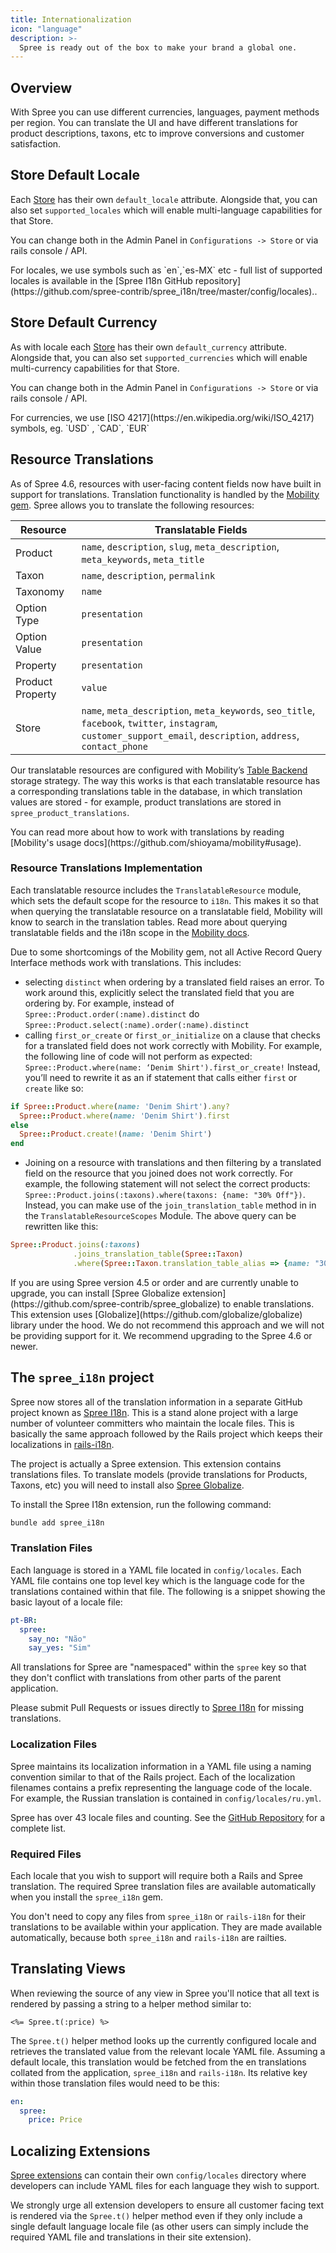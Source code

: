 ```yaml
---
title: Internationalization
icon: "language"
description: >-
  Spree is ready out of the box to make your brand a global one.
---
```


## Overview

With Spree you can use different currencies, languages, payment methods per region. You can translate the UI and have different translations for product descriptions, taxons, etc to improve conversions and customer satisfaction.

## Store Default Locale

Each [Store](stores) has their own `default_locale` attribute. Alongside that, you can also set `supported_locales` which will enable multi-language capabilities for that Store.

You can change both in the Admin Panel in `Configurations -> Store` or via rails console / API.

<Info>
For locales, we use symbols such as `en`,`es-MX` etc - full list of supported locales is available in the [Spree I18n GitHub repository](https://github.com/spree-contrib/spree_i18n/tree/master/config/locales)..
</Info>

## Store Default Currency

As with locale each [Store](stores) has their own `default_currency` attribute. Alongside that, you can also set  `supported_currencies` which will enable multi-currency capabilities for that Store.

You can change both in the Admin Panel in `Configurations -> Store` or via rails console / API.

<Info>
For currencies, we use [ISO 4217](https://en.wikipedia.org/wiki/ISO_4217) symbols, eg. `USD` , `CAD`, `EUR`
</Info>

## Resource Translations

As of Spree 4.6, resources with user-facing content fields now have built in support for translations. Translation functionality is handled by the [Mobility gem](https://github.com/shioyama/mobility). Spree allows you to translate the following resources:

| Resource         | Translatable Fields                                                                                                                                                                 |
| ---------------- | ----------------------------------------------------------------------------------------------------------------------------------------------------------------------------------- |
| Product          | `name`, `description`, `slug`, `meta_description`, `meta_keywords`, `meta_title`                                                                                                             |
| Taxon            | `name`, `description`, `permalink`                                                                                                                                                        |
| Taxonomy         | `name`                                                                                                                                                                                |
| Option Type      | `presentation`                                                                                                                                                                  |
| Option Value     | `presentation`                                                                                                                                                                  |
| Property         | `presentation`                                                                                                                                                   |
| Product Property | `value`                                                                                                                                                                 |
| Store            | `name`, `meta_description`, `meta_keywords`, `seo_title`, `facebook`, `twitter`, `instagram`, `customer_support_email`, `description`, `address`, `contact_phone` |

Our translatable resources are configured with Mobility’s [Table Backend](https://github.com/shioyama/mobility#table-backend-like-globalize) storage strategy. The way this works is that each translatable resource has a corresponding translations table in the database, in which translation values are stored - for example, product translations are stored in `spree_product_translations`.

<Info>
You can read more about how to work with translations by reading [Mobility's usage docs](https://github.com/shioyama/mobility#usage).
</Info>

### Resource Translations Implementation

Each translatable resource includes the `TranslatableResource` module, which sets the default scope for the resource to `i18n`. This makes it so that when querying the translatable resource on a translatable field, Mobility will know to search in the translation tables. Read more about querying translatable fields and the i18n scope in the [Mobility docs](https://github.com/shioyama/mobility#querying).

Due to some shortcomings of the Mobility gem, not all Active Record Query Interface methods work with translations. This includes:

* selecting `distinct` when ordering by a translated field raises an error. To work around this, explicitly select the translated field that you are ordering by. For example, instead of `Spree::Product.order(:name).distinct` do `Spree::Product.select(:name).order(:name).distinct`
* calling `first_or_create` or `first_or_initialize` on a clause that checks for a translated field does not work correctly with Mobility. For example, the following line of code will not perform as expected: `Spree::Product.where(name: ‘Denim Shirt').first_or_create!` Instead, you’ll need to rewrite it as an if statement that calls either `first` or `create` like so:

```ruby
if Spree::Product.where(name: 'Denim Shirt').any?
  Spree::Product.where(name: 'Denim Shirt').first
else
  Spree::Product.create!(name: 'Denim Shirt')
end
```

* Joining on a resource with translations and then filtering by a translated field on the resource that you joined does not work correctly. For example, the following statement will not select the correct products: `Spree::Product.joins(:taxons).where(taxons: {name: "30% Off"})`. Instead, you can make use of the `join_translation_table` method in in the `TranslatableResourceScopes` Module. The above query can be rewritten like this:

```ruby
Spree::Product.joins(:taxons)
              .joins_translation_table(Spree::Taxon)
              .where(Spree::Taxon.translation_table_alias => {name: "30% Off"})
```

<Info>
  If you are using Spree version 4.5 or order and are currently unable to upgrade, you can install [Spree Globalize extension](https://github.com/spree-contrib/spree_globalize) to enable translations. This extension uses [Globalize](https://github.com/globalize/globalize) library under the hood. We do not recommend this approach and we will not be providing support for it. We recommend upgrading to the Spree 4.6 or newer.
</Info>

## The `spree_i18n` project

Spree now stores all of the translation information in a separate GitHub project known as [Spree I18n](https://github.com/spree/spree_i18n). This is a stand alone project with a large number of volunteer committers who maintain the locale files. This is basically the same approach followed by the Rails project which keeps their localizations in [rails-i18n](https://github.com/svenfuchs/rails-i18n).

The project is actually a Spree extension. This extension contains translations files. To translate models (provide translations for Products, Taxons, etc) you will need to install also [Spree Globalize](https://github.com/spree-contrib/spree_globalize).

To install the Spree I18n extension, run the following command:

```bash
bundle add spree_i18n
```

### Translation Files

Each language is stored in a YAML file located in `config/locales`. Each YAML file contains one top level key which is the language code for the translations contained within that file. The following is a snippet showing the basic layout of a locale file:

```yaml
pt-BR:
  spree:
    say_no: "Não"
    say_yes: "Sim"
```

All translations for Spree are "namespaced" within the `spree` key so that they don't conflict with translations from other parts of the parent application.

Please submit Pull Requests or issues directly to [Spree I18n](https://github.com/spree/spree_i18n) for missing translations.

### Localization Files

Spree maintains its localization information in a YAML file using a naming convention similar to that of the Rails project. Each of the localization filenames contains a prefix representing the language code of the locale. For example, the Russian translation is contained in `config/locales/ru.yml`.

Spree has over 43 locale files and counting. See the [GitHub Repository](https://github.com/spree-contrib/spree_i18n/tree/main/config/locales) for a complete list.

### Required Files

Each locale that you wish to support will require both a Rails and Spree translation. The required Spree translation files are available automatically when you install the `spree_i18n` gem.

You don't need to copy any files from `spree_i18n` or `rails-i18n` for their translations to be available within your application. They are made available automatically, because both `spree_i18n` and `rails-i18n` are railties.

## Translating Views

When reviewing the source of any view in Spree you'll notice that all text is rendered by passing a string to a helper method similar to:

```erb
<%= Spree.t(:price) %>
```

The `Spree.t()` helper method looks up the currently configured locale and retrieves the translated value from the relevant locale YAML file. Assuming a default locale, this translation would be fetched from the en translations collated from the application, `spree_i18n` and `rails-i18n`. Its relative key within those translation files would need to be this:

```yaml
en:
  spree:
    price: Price
```

## Localizing Extensions

[Spree extensions](/developer/customization/extensions) can contain their own `config/locales` directory where developers can include YAML files for each language they wish to support.

We strongly urge all extension developers to ensure all customer facing text is rendered via the `Spree.t()` helper method even if they only include a single default language locale file (as other users can simply include the required YAML file and translations in their site extension).
